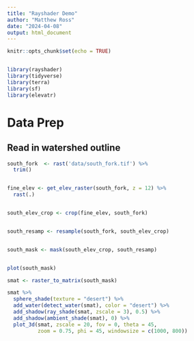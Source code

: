 ```yaml
---
title: "Rayshader Demo"
author: "Matthew Ross"
date: "2024-04-08"
output: html_document
---
```


```r
knitr::opts_chunk$set(echo = TRUE)


library(rayshader)
library(tidyverse)
library(terra)
library(sf)
library(elevatr)


```



# Data Prep

## Read in watershed outline

```r

south_fork  <- rast('data/south_fork.tif') %>%
  trim()


fine_elev <- get_elev_raster(south_fork, z = 12) %>%
  rast(.)


south_elev_crop <- crop(fine_elev, south_fork) 


south_resamp <- resample(south_fork, south_elev_crop)


south_mask <- mask(south_elev_crop, south_resamp)


plot(south_mask)
```



```r


smat <- raster_to_matrix(south_mask)

smat %>%
  sphere_shade(texture = "desert") %>%
  add_water(detect_water(smat), color = "desert") %>%
  add_shadow(ray_shade(smat, zscale = 3), 0.5) %>%
  add_shadow(ambient_shade(smat), 0) %>%
  plot_3d(smat, zscale = 20, fov = 0, theta = 45, 
          zoom = 0.75, phi = 45, windowsize = c(1000, 800))


```


